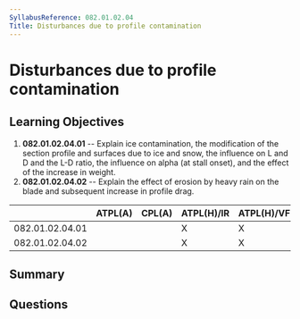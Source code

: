 ```yaml
---
SyllabusReference: 082.01.02.04
Title: Disturbances due to profile contamination
---
```


# Disturbances due to profile contamination

## Learning Objectives

1. **082.01.02.04.01** -- Explain ice contamination, the modification of the
   section profile and surfaces due to ice and snow, the influence on L and D
   and the L-D ratio, the influence on alpha (at stall onset), and the effect of
   the increase in weight.
2. **082.01.02.04.02** -- Explain the effect of erosion by heavy rain on the blade
   and subsequent increase in profile drag.

|                 | ATPL(A) | CPL(A) | ATPL(H)/IR | ATPL(H)/VFR | CPL(H) | IR  | CBIR(A) |
| --------------- | ------- | ------ | ---------- | ----------- | ------ | --- | ------- |
| 082.01.02.04.01 |         |        | X          | X           | X      |     |         |
| 082.01.02.04.02 |         |        | X          | X           | X      |     |         |

## Summary

## Questions
